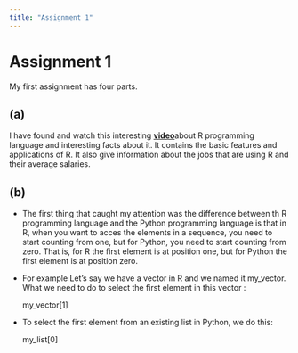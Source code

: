 ```yaml
---
title: "Assignment 1"
---
```


# Assignment 1

My first assignment has four parts.

## (a)

I have found and watch this interesting [**video**](https://www.youtube.com/watch?v=jr9BhIMwTvA)about R programming language and interesting facts about it. It contains the basic features and applications of R. It also give information about the jobs that are using R and their average salaries.

## (b) 

-   The first thing that caught my attention was the difference between th R programming language and the Python programming language is that in R, when you want to acces the elements in a sequence, you need to start counting from one, but for Python, you need to start counting from zero. That is, for R the first element is at position one, but for Python the first element is at position zero.

-   For example Let's say we have a vector in R and we named it my_vector. What we need to do to select the first element in this vector :

    <code></code>

    my_vector\[1\]

    <code></code>

-   To select the first element from an existing list in Python, we do this:

    <code></code>

    my_list\[0\]

    <code></code>
